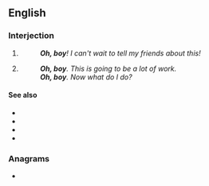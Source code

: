 ==English==

===Interjection===
{{en-interj}}

# {{non-gloss definition|An [[expression]] of [[delight]] or [[joy]].}}
#: '''''Oh, boy'''! I can't wait to tell my friends about this!''
# {{non-gloss definition|An expression of dismay, [[resignation]], [[frustration]], or [[annoyance]] ([[sarcastic]]).}}
#: '''''Oh, boy'''. This is going to be a lot of work.''
#: '''''Oh, boy'''. Now what do I do?''

====See also====
* {{l|en|yay}}
* {{l|en|uh oh}}
* {{l|en|oh no}}
* {{l|en|oh man}}

===Anagrams===
* {{anagrams|en|hoboy}}